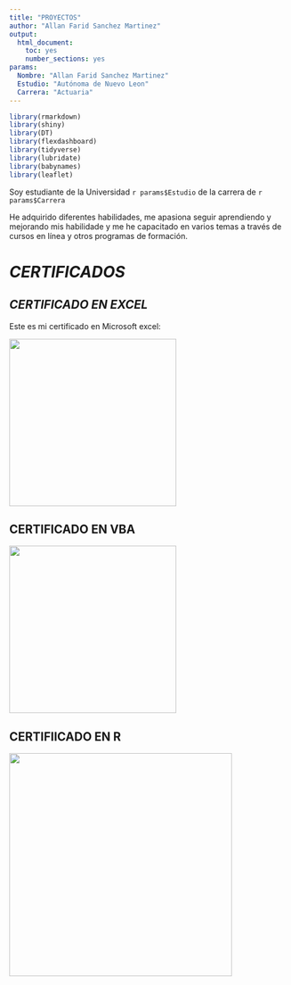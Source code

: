 ---
title: "PROYECTOS"
author: "Allan Farid Sanchez Martinez"
output:
  html_document:
    toc: yes
    number_sections: yes
params:
  Nombre: "Allan Farid Sanchez Martinez"
  Estudio: "Autónoma de Nuevo Leon"
  Carrera: "Actuaria"
---

```{r message=FALSE, warning=FALSE, include=FALSE}
library(rmarkdown)
library(shiny)
library(DT)
library(flexdashboard)
library(tidyverse)
library(lubridate)
library(babynames)
library(leaflet)
```

Soy estudiante de la Universidad `r params$Estudio` de la carrera de `r params$Carrera`

He adquirido diferentes habilidades, me apasiona seguir aprendiendo y mejorando mis habilidade  y me he capacitado en varios temas a través de cursos en línea y otros programas de formación.


# *CERTIFICADOS*

## *CERTIFICADO EN EXCEL*

Este es mi certificado en Microsoft excel:

![](Allan Farid reconocimiento.png){height=300px}

## CERTIFICADO EN VBA

![](AFSM-VBA.png){height=300px}

## CERTIFIICADO EN R

![](ECRS_Allan Sánchez.png){height=400}

